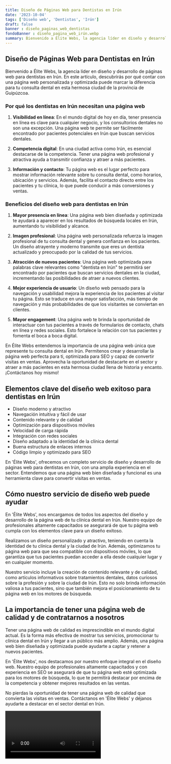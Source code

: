 ```yaml
---
title: Diseño de Páginas Web para Dentistas en Irún
date: '2023-10-04'
tags: ['Diseño web', 'Dentistas', 'Irún']
draft: false
banner : diseño_paginas_web_dentistas
fondoBanner : diseño_pagina_web_irún.webp
summary: Bienvenido a Élite Webs, la agencia líder en diseño y desarrollo de páginas web para dentistas en Irún. En este artículo, descubrirás por qué contar con una página web personalizada y optimizada puede marcar la diferencia para tu consulta dental en esta hermosa ciudad de la provincia de Guipúzcoa.
---
```


## Diseño de Páginas Web para Dentistas en Irún

Bienvenido a Élite Webs, la agencia líder en diseño y desarrollo de páginas web para dentistas en Irún. En este artículo, descubrirás por qué contar con una página web personalizada y optimizada puede marcar la diferencia para tu consulta dental en esta hermosa ciudad de la provincia de Guipúzcoa.

### Por qué los dentistas en Irún necesitan una página web

1. **Visibilidad en línea**: En el mundo digital de hoy en día, tener presencia en línea es clave para cualquier negocio, y los consultorios dentales no son una excepción. Una página web te permite ser fácilmente encontrado por pacientes potenciales en Irún que buscan servicios dentales.

2. **Competencia digital**: En una ciudad activa como Irún, es esencial destacarse de la competencia. Tener una página web profesional y atractiva ayuda a transmitir confianza y atraer a más pacientes.

3. **Información y contacto**: Tu página web es el lugar perfecto para mostrar información relevante sobre tu consulta dental, como horarios, ubicación y servicios. Además, facilita el contacto directo entre los pacientes y tu clínica, lo que puede conducir a más conversiones y ventas.

### Beneficios del diseño web para dentistas en Irún

1. **Mayor presencia en línea**: Una página web bien diseñada y optimizada te ayudará a aparecer en los resultados de búsqueda locales en Irún, aumentando tu visibilidad y alcance.

2. **Imagen profesional**: Una página web personalizada refuerza la imagen profesional de tu consulta dental y genera confianza en los pacientes. Un diseño atrayente y moderno transmite que eres un dentista actualizado y preocupado por la calidad de tus servicios.

3. **Atracción de nuevos pacientes**: Una página web optimizada para palabras clave relevantes como "dentista en Irún" te permitirá ser encontrado por pacientes que buscan servicios dentales en la ciudad, incrementando las posibilidades de atraer a nuevos clientes.

4. **Mejor experiencia de usuario**: Un diseño web pensado para la navegación y usabilidad mejora la experiencia de los pacientes al visitar tu página. Esto se traduce en una mayor satisfacción, más tiempo de navegación y más probabilidades de que los visitantes se conviertan en clientes.

5. **Mayor engagement**: Una página web te brinda la oportunidad de interactuar con tus pacientes a través de formularios de contacto, chats en línea y redes sociales. Esto fortalece la relación con tus pacientes y fomenta el boca a boca digital.

En Élite Webs entendemos la importancia de una página web única que represente tu consulta dental en Irún. Permítenos crear y desarrollar la página web perfecta para ti, optimizada para SEO y capaz de convertir visitas en ventas. Aprovecha la oportunidad de destacarte en el sector y atraer a más pacientes en esta hermosa ciudad llena de historia y encanto. ¡Contáctanos hoy mismo!

<GifSeo />

<Cta />

## Elementos clave del diseño web exitoso para dentistas en Irún

- Diseño moderno y atractivo
- Navegación intuitiva y fácil de usar
- Contenido relevante y de calidad
- Optimización para dispositivos móviles
- Velocidad de carga rápida
- Integración con redes sociales
- Diseño adaptado a la identidad de la clínica dental
- Buena estructura de enlaces internos
- Código limpio y optimizado para SEO

En 'Élite Webs', ofrecemos un completo servicio de diseño y desarrollo de páginas web para dentistas en Irún, con una amplia experiencia en el sector. Entendemos que una página web bien diseñada y funcional es una herramienta clave para convertir visitas en ventas.

## Cómo nuestro servicio de diseño web puede ayudar

En 'Élite Webs', nos encargamos de todos los aspectos del diseño y desarrollo de la página web de tu clínica dental en Irún. Nuestro equipo de profesionales altamente capacitados se asegurará de que tu página web cumpla con los elementos clave para un diseño exitoso.

Realizamos un diseño personalizado y atractivo, teniendo en cuenta la identidad de tu clínica dental y la ciudad de Irún. Además, optimizamos tu página web para que sea compatible con dispositivos móviles, lo que garantiza que tus pacientes puedan acceder a ella desde cualquier lugar y en cualquier momento.

Nuestro servicio incluye la creación de contenido relevante y de calidad, como artículos informativos sobre tratamientos dentales, datos curiosos sobre la profesión y sobre la ciudad de Irún. Esto no solo brinda información valiosa a tus pacientes, sino que también mejora el posicionamiento de tu página web en los motores de búsqueda.

## La importancia de tener una página web de calidad y de contratarnos a nosotros

Tener una página web de calidad es imprescindible en el mundo digital actual. Es la forma más efectiva de mostrar tus servicios, promocionar tu clínica dental en Irún y llegar a un público más amplio. Además, una página web bien diseñada y optimizada puede ayudarte a captar y retener a nuevos pacientes.

En 'Élite Webs', nos destacamos por nuestro enfoque integral en el diseño web. Nuestro equipo de profesionales altamente capacitados y con experiencia en SEO se asegurará de que tu página web esté optimizada para los motores de búsqueda, lo que te permitirá destacar por encima de la competencia y obtener mejores resultados en las ventas.

No pierdas la oportunidad de tener una página web de calidad que convierta las visitas en ventas. Contáctanos en 'Élite Webs' y déjanos ayudarte a destacar en el sector dental en Irún.

<Video />

<CtaBot job='Dentistas' city='Irún'/>

<Gmaps query='Irún+españa+maps' />